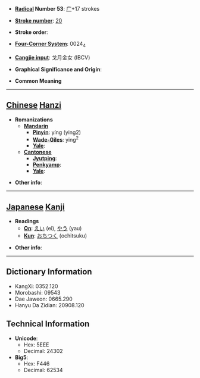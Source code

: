 * '''[[Wiktionary:Chinese radical index| Radical]] Number 53''': [[Wiktionary:Chinese radical index 广|广]]+17 strokes

* '''[[Wiktionary:Chinese total strokes index|Stroke number]]''': [[Wiktionary:Chinese total strokes index 20|20]]

* '''Stroke order''': 

* '''[[Wiktionary:Chinese four corner index|Four-Corner System]]''': 0024<sub>4</sub>

* '''[[Wiktionary:Chinese Cangjie index|Cangjie input]]''': 戈月金女 (IBCV)

* '''Graphical Significance and Origin''': 

* '''Common Meaning'''

----

== [[Chinese]] [[Hanzi]] ==

* '''Romanizations'''
** '''[[Mandarin]]'''
*** '''[[Pinyin]]''': yíng (ying2)
*** '''[[Wade-Giles]]''': ying<sup>2</sup>
*** '''[[Yale]]''': 
** '''[[Cantonese]]'''
*** '''[[Jyutping]]''':
*** '''[[Penkyamp]]''': 
*** '''[[Yale]]''': 

* '''Other info''': 

----

== [[Japanese]] [[Kanji]] ==

* '''Readings'''
** '''[[On]]''': [[えい]] (ei), [[やう]] (yau)
** '''[[Kun]]''': [[おちつく]] (ochitsuku)

* '''Other info''':  

----

== Dictionary Information ==

* KangXi: 0352.120
* Morobashi: 09543
* Dae Jaweon: 0665.290
* Hanyu Da Zidian: 20908.120

== Technical Information ==

* '''Unicode''':
** Hex: 5EEE
** Decimal: 24302
* '''Big5''':
** Hex: F446
** Decimal: 62534